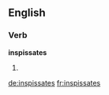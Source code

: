==English==

===Verb===
'''inspissates'''

# {{third-person singular of|inspissate}}

[[de:inspissates]]
[[fr:inspissates]]